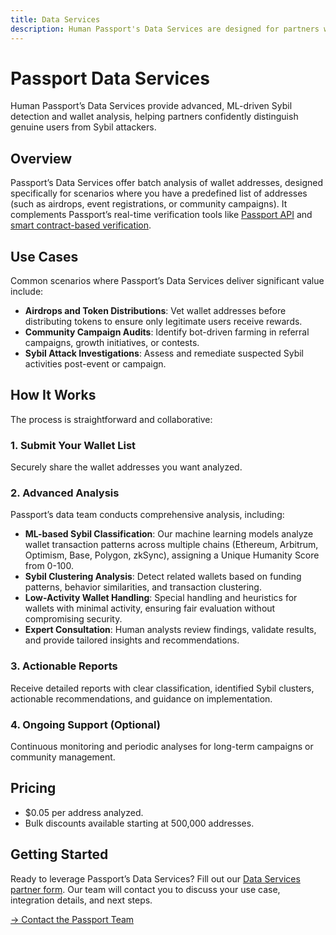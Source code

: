 ```yaml
---
title: Data Services
description: Human Passport's Data Services are designed for partners who have a list of wallet addresses and wish to assess the likelihood that each address represents a unique human.
---
```


# Passport Data Services

Human Passport’s Data Services provide advanced, ML-driven Sybil detection and wallet analysis, helping partners confidently distinguish genuine users from Sybil attackers.

## Overview

Passport’s Data Services offer batch analysis of wallet addresses, designed specifically for scenarios where you have a predefined list of addresses (such as airdrops, event registrations, or community campaigns). It complements Passport’s real-time verification tools like [Passport API](https://docs.passport.xyz/building-with-passport/passport-api/overview) and [smart contract-based verification](https://docs.passport.xyz/building-with-passport/smart-contracts/overview).

## Use Cases

Common scenarios where Passport’s Data Services deliver significant value include:

* **Airdrops and Token Distributions**: Vet wallet addresses before distributing tokens to ensure only legitimate users receive rewards.
* **Community Campaign Audits**: Identify bot-driven farming in referral campaigns, growth initiatives, or contests.
* **Sybil Attack Investigations**: Assess and remediate suspected Sybil activities post-event or campaign.

## How It Works

The process is straightforward and collaborative:

### 1. Submit Your Wallet List

Securely share the wallet addresses you want analyzed.

### 2. Advanced Analysis

Passport’s data team conducts comprehensive analysis, including:

* **ML-based Sybil Classification**: Our machine learning models analyze wallet transaction patterns across multiple chains (Ethereum, Arbitrum, Optimism, Base, Polygon, zkSync), assigning a Unique Humanity Score from 0-100.
* **Sybil Clustering Analysis**: Detect related wallets based on funding patterns, behavior similarities, and transaction clustering.
* **Low-Activity Wallet Handling**: Special handling and heuristics for wallets with minimal activity, ensuring fair evaluation without compromising security.
* **Expert Consultation**: Human analysts review findings, validate results, and provide tailored insights and recommendations.

### 3. Actionable Reports

Receive detailed reports with clear classification, identified Sybil clusters, actionable recommendations, and guidance on implementation.

### 4. Ongoing Support (Optional)

Continuous monitoring and periodic analyses for long-term campaigns or community management.

## Pricing

* \$0.05 per address analyzed.
* Bulk discounts available starting at 500,000 addresses.

## Getting Started

Ready to leverage Passport’s Data Services? Fill out our [Data Services partner form](https://tally.so/r/3X81KL). Our team will contact you to discuss your use case, integration details, and next steps.

[→ Contact the Passport Team](https://tally.so/r/3X81KL)
